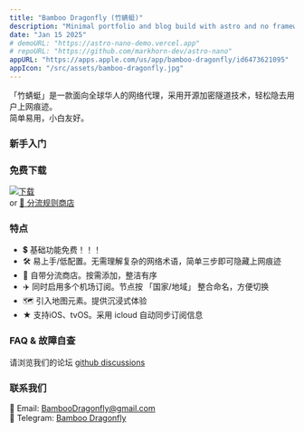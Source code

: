 ```yaml
---
title: "Bamboo Dragonfly (竹蜻蜓)"
description: "Minimal portfolio and blog build with astro and no frameworks."
date: "Jan 15 2025"
# demoURL: "https://astro-nano-demo.vercel.app"
# repoURL: "https://github.com/markhorn-dev/astro-nano"
appURL: "https://apps.apple.com/us/app/bamboo-dragonfly/id6473621095"
appIcon: "/src/assets/bamboo-dragonfly.jpg"
---
```


「竹蜻蜓」是一款面向全球华人的网络代理，采用开源加密隧道技术，轻松隐去用户上网痕迹。  
简单易用，小白友好。

### 新手入门
<YouTube class="border-4 rounded-xl border-amber-300" id="https://youtu.be/A8ZgBa1SPVY" title="竹蜻蜓(iOS)" />  

### 免费下载
<div class="flex flex-row flex-nowrap items-center gap-3">
<div class="w-1/3 max-w-40">
  <a class="box-content" href="https://apps.apple.com/us/app/bamboo-dragonfly/id6473621095">
    <img src="/download-appstore.png" alt="下载"/>
  </a>
</div>
<span>or</span>
<span>
  <a href="/apps/bamboo-dragonfly/rule-providers">🛒 分流规则商店</a>
</span>
</div>

### 特点
- 💲 基础功能免费！！！
- 🛠️ 易上手/低配置。无需理解复杂的网络术语，简单三步即可隐藏上网痕迹
- 🔋 自带分流商店。按需添加，整洁有序
- ✈️ 同时启用多个机场订阅。节点按 「国家/地域」 整合命名，方便切换
- 🗺️ 引入地图元素。提供沉浸式体验
- ★ 支持iOS、tvOS。采用 icloud 自动同步订阅信息

### FAQ & 故障自查
请浏览我们的论坛 [github discussions](https://github.com/xiguagua/link.flhcc/discussions)

### 联系我们
📧 Email: [BambooDragonfly@gmail.com](mailto:rootxigua+BambooDragonfly@gmail.com)  
🤖 Telegram: [Bamboo Dragonfly](https://t.me/+0HOqseq-ENQ0NWJh)

